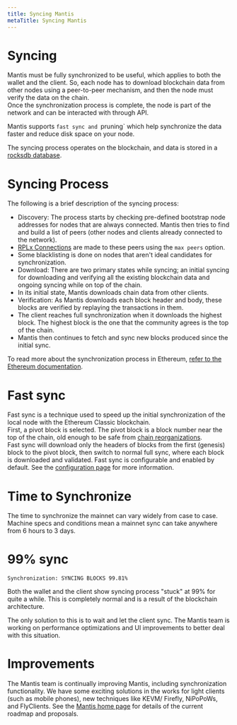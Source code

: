 ```yaml
---
title: Syncing Mantis
metaTitle: Syncing Mantis
---
```


# Syncing
Mantis must be fully synchronized to be useful, which applies to both the wallet and the client. So, each node has to download blockchain data from other nodes using a peer-to-peer mechanism, and then the node must verify the data on the chain.  
Once the synchronization process is complete, the node is part of the network and can be interacted with through API.

Mantis supports `fast sync and `pruning` which help synchronize the data faster and reduce disk space on your node.

The syncing process operates on the blockchain, and data is stored in a [rocksdb database](https://rocksdb.org/).

# Syncing Process
The following is a brief description of the syncing process:
* Discovery: The process starts by checking pre-defined bootstrap node addresses for nodes that are always connected. Mantis then tries to find and build a list of peers (other nodes and clients already connected to the network).  
* [RPLx Connections](https://github.com/ethereum/devp2p/blob/master/rlpx.md) are made to these peers using the `max peers` option.  
* Some blacklisting is done on nodes that aren't ideal candidates for synchronization.
* Download: There are two primary states while syncing; an initial syncing for downloading and verifying all the existing blockchain data and ongoing syncing while on top of the chain.  
* In its initial state, Mantis downloads chain data from other clients.
* Verification: As Mantis downloads each block header and body, these blocks are verified by replaying the transactions in them.
* The client reaches full synchronization when it downloads the highest block. The highest block is the one that the community agrees is the top of the chain.
* Mantis then continues to fetch and sync new blocks produced since the initial sync.

To read more about the synchronization process in Ethereum, [refer to the Ethereum documentation](https://github.com/ethereum/devp2p/blob/master/caps/eth.md).

# Fast sync   
Fast sync is a technique used to speed up the initial synchronization of the local node with the Ethereum Classic blockchain.  
First, a pivot block is selected. The pivot block is a block number near the top of the chain, old enough to be safe from [chain reorganizations](https://blog.ethereum.org/2015/08/08/chain-reorganisation-depth-expectations/).  
Fast sync will download only the headers of blocks from the first (genesis) block to the pivot block, then switch to normal full sync, where each block is downloaded and validated.
Fast sync is configurable and enabled by default. See the [configuration page](/how-tos/how-to-configure-mantis) for more information.

# Time to Synchronize
The time to synchronize the mainnet can vary widely from case to case. Machine specs and conditions mean a mainnet sync can take anywhere from 6 hours to 3 days.
# 99% sync
`Synchronization: SYNCING BLOCKS 99.81%`

Both the wallet and the client show syncing process "stuck" at 99% for quite a while. This is completely normal and is a result of the blockchain architecture.

The only solution to this is to wait and let the client sync. The Mantis team is working on performance optimizations and UI improvements to better deal with this situation.
# Improvements
The Mantis team is continually improving Mantis, including synchronization functionality. 
We have some exciting solutions in the works for light clients (such as mobile phones), new techniques like KEVM/ Firefly, NiPoPoWs, and FlyClients. See the [Mantis home page](https://mantisclient.io/) for details of the current roadmap and proposals.
